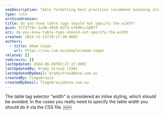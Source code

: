 ```yaml
---
seoDescription: Table formatting best practices recommend avoiding inline styling and instead specifying widths through CSS files to improve website performance.
type: rule
archivedreason:
title: Do you know table tags should not specify the width?
guid: 3772ff8c-1cd8-4920-92f3-e7606cc180ff
uri: do-you-know-table-tags-should-not-specify-the-width
created: 2014-12-12T19:17:30.000Z
authors:
  - title: Adam Cogan
    url: https://ssw.com.au/people/adam-cogan
related: []
redirects: []
lastUpdated: 2024-06-08T03:27:17.000Z
lastUpdatedBy: Brady Stroud [SSW]
lastUpdatedByEmail: bradystroud@ssw.com.au
createdBy: TiagoAraujo
createdByEmail: TiagoAraujo@ssw.com.au
---
```


The table tag selector “width” is considered an inline styling, which should be avoided. In the cases you really need to specify the table width you should do it via the CSS file. ￼￼
